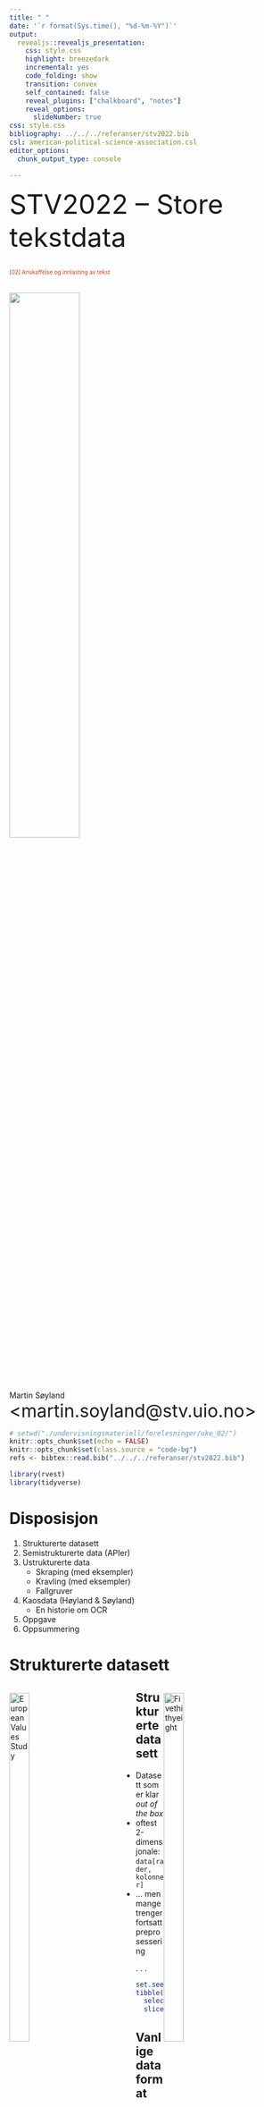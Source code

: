 ```yaml
---
title: " "
date: '`r format(Sys.time(), "%d-%m-%Y")`'
output:
  revealjs::revealjs_presentation:
    css: style.css
    highlight: breezedark
    incremental: yes
    code_folding: show
    transition: convex
    self_contained: false
    reveal_plugins: ["chalkboard", "notes"]
    reveal_options:
      slideNumber: true
css: style.css
bibliography: ../../../referanser/stv2022.bib
csl: american-political-science-association.csl
editor_options: 
  chunk_output_type: console

---
```




<font size=12>STV2022 -- Store tekstdata</font></br></br>
<p style='font-size:10;color:#D13F11'>[02] Anskaffelse og innlasting av tekst</p></br>
![](uio_logo.png){width=50%} 

Martin Søyland 
<font size=6>\<martin.soyland@stv.uio.no\></font></br>

```r
# setwd("./undervisningsmateriell/forelesninger/uke_02/")
knitr::opts_chunk$set(echo = FALSE)
knitr::opts_chunk$set(class.source = "code-bg")
refs <- bibtex::read.bib("../../../referanser/stv2022.bib")

library(rvest)
library(tidyverse)

```


# Disposisjon

1. Strukturerte datasett
2. Semistrukturerte data (APIer)
3. Ustrukturerte data
    - Skraping (med eksempler)
    - Kravling (med eksempler)
    - Fallgruver
4. Kaosdata (Høyland & Søyland)
    - En historie om OCR
5. Oppgave
6. Oppsummering


# Strukturerte datasett

<div class='left' style='float:left;width:45%'>
![European Values Study](./evs_crop.png){width=40%} </br>
![Varieties of Democracy](./vdem_crop.png){width=40%} </br>
![Stortingscrape](./ss_crop.png){width=40%} </br>
</div>

<div class='right' style='float:right;width:45%'>
![Fivethithyeight](./fte.png){width=40%} </br>
![Parlgov](./parlgov.png){width=40%} </br>
![Quality of Government](./qog_transp.png){width=40%} </br>
</div>

## Strukturerte datasett

- Datasett som er klar *out of the box*
- oftest 2-dimensjonale: `data[rader, kolonner]`
- ... men mange trenger fortsatt preprosessering

. . .

```r
set.seed(984984)
tibble(stortingscrape::cases$root) %>% 
  select(id, status, type, title_short) %>% 
  slice_sample(n = 5)

```

## {data-background="./file_formats.png" }

## Vanlige dataformat


| Format | Står for                   | R-funksjon                                    |
|:-------|:---------------------------|:----------------------------------------------|
| .csv   | Comma Separated Values     | `read.csv` // `readr::read_csv()`             |
| .txt   | Text                       | `readLines()` // `textreadr::read_document()` |
| .xlsx  | Excel                      | `readxl::read_xlsx()`                         |
| .html  | HyperText Markup Language  | `rvest::read:html()`                          |
| .xml   | Extensible Markup Language | `rvest::read:html()`                          |
| .json  | JavaScript Object Notation | `jsonlite::read_json()`                       |
| .dta   | Stata                      | `haven::read_dta()`                           |
| .sav   | SPSS                       | `haven::read_sav()`                           |
| ...    | Og tusen andre formater... | ...med egne R-pakker og funksjoner            |


# Semistrukturerte data (APIer)

Application Programming Interface:

. . .

![API](./api_negate.png){width=50%}

. . .

Mer i forelesning <p style='color:#5B28D4'>[05] Bruke API (Stortinget) (uke 38)</p>

---

[Tilfeldig side fra Statens vegvesen](https://psi.norge.no/los/ord/parkering-og-hvileplasser)

```txt
<?xml version="1.0" encoding="UTF-8"?>
  <rdf:RDF xmlns:rdf="http://www.w3.org/1999/02/22-rdf-syntax-ns#" xmlns:skos="http://www.w3.org/2004/02/skos/core#">
  <rdf:Description rdf:about="https://psi.norge.no/los/ord/parkering-og-hvileplasser">
  <rdf:type rdf:resource="http://www.w3.org/2004/02/skos/core#Concept"/>
    <skos:inScheme rdf:resource="https://psi.norge.no/los/ontologi/ord"/>
    <skos:prefLabel xml:lang="nn">Parkering</skos:prefLabel>
    <skos:prefLabel xml:lang="nb">Parkering og hvileplasser</skos:prefLabel>
    <skos:prefLabel xml:lang="en">Parking and rest area</skos:prefLabel>
    <skos:hiddenLabel xml:lang="nb">Avgiftsparkering</skos:hiddenLabel>
    <skos:hiddenLabel xml:lang="nn">Avgiftsparkering</skos:hiddenLabel>
    <skos:hiddenLabel xml:lang="nb">Innfartsparkering</skos:hiddenLabel>
    <skos:hiddenLabel xml:lang="nn">Innfartsparkering</skos:hiddenLabel>
    <skos:hiddenLabel xml:lang="nb">Parkeringsavgift</skos:hiddenLabel>
    <skos:hiddenLabel xml:lang="nn">Parkeringsavgift</skos:hiddenLabel>
    <skos:hiddenLabel xml:lang="nb">Parkeringsbot</skos:hiddenLabel>
    <skos:hiddenLabel xml:lang="nn">Parkeringsbot</skos:hiddenLabel>
    <skos:hiddenLabel xml:lang="nb">Parkeringsgebyr</skos:hiddenLabel>
    <skos:hiddenLabel xml:lang="nn">Parkeringsgebyr</skos:hiddenLabel>
    <skos:hiddenLabel xml:lang="nb">Parkeringskort</skos:hiddenLabel>
    <skos:hiddenLabel xml:lang="nn">Parkeringskort</skos:hiddenLabel>
    <skos:hiddenLabel xml:lang="nn">Parkeringsløyve</skos:hiddenLabel>
    <skos:hiddenLabel xml:lang="nb">Parkeringsløyve</skos:hiddenLabel>
    <skos:hiddenLabel xml:lang="nn">Parkeringsløyve</skos:hiddenLabel>
    <skos:hiddenLabel xml:lang="nb">Parkeringsplass</skos:hiddenLabel>
    <skos:hiddenLabel xml:lang="nn">Parkeringsplass</skos:hiddenLabel>
    <skos:hiddenLabel xml:lang="nb">Parkeringstillatelse</skos:hiddenLabel>
    <skos:hiddenLabel xml:lang="nn">Rasteplassar</skos:hiddenLabel>
    <skos:hiddenLabel xml:lang="nb">Rasteplasser</skos:hiddenLabel>
    <skos:hiddenLabel xml:lang="nb">Utfartsparkering</skos:hiddenLabel>
    <skos:hiddenLabel xml:lang="nn">Utfartsparkering</skos:hiddenLabel>
    <skos:note xml:lang="nn">Det skal vere eitt felles regelverk for all parkeringsverksemd. Regelverket skal syte for lik skilting og like reaksjonar ved brot på føresegnene. Det er også ei obligatorisk godkjenningsordning som gjeld både for kommunar, private parkeringsselskap og andre.</skos:note>
    <skos:note xml:lang="nb">Parkeringstillatelser, parkeringsgebyr, regelverk for gateparkering, parkering for forflytningshemmede, klage på parkeringsbot, betaling av parkeringsbot.</skos:note>
    <skos:broader rdf:resource="https://psi.norge.no/los/tema/mobilitetstilbud"/>
    <skos:broader rdf:resource="https://psi.norge.no/los/tema/veg-og-vegregulering"/>
    <skos:broader rdf:resource="https://psi.norge.no/los/tema/yrkestransport"/>
  </rdf:Description>
</rdf:RDF>
```


# Ustrukturerte data

</br> </br> 
![](meme-data-data-everywhere.png){width=55%}

## Skraping vs. kravling

<!-- - Skraping (*web scraping*) er spesifikk -->
<!--     - vi vet hva vi vil ha, og henter bare det -->
<!-- - Kravling (*web crawling*) er generell -->
<!--     - vi vet vi vil ha alt, men ikke nødvendigvis hva alt er -->

. . .

<div class='left' style='float:left;width:50%'>
![](scrape.png){width=80%}
</div>

. . .

<div class='right' style='float:right;width:50%'>
![](crawl.png){width=70%}
</div>


# Skraping

- Eksempelhypotese:

. . .

> Skandinaviske land blir nevnt oftere enn andre land i NOUer fra Utenriksdepartementet

1. Utvalg/univers: aller NOUer fra UD
2. Datakilde: [regjeringen.no](https://www.regjeringen.no/no/dokument/nou-ar/id1767/?ownerid=833)
3. ~~Fremgangsmåte 1: Laste ned alle 7 dokumentene manuelt~~
4. <font color="#ffa200">Fremgangsmåte 2: Lage en scraper som laster ned og strukturerer dokumentene</font>

## Steg 1: Finne data

- <a href="https://www.regjeringen.no/" target="_blank">Point and click på regjeringen.no</a>
- *Inspect*
- Finn *selector*
- Skriv kode og test med én link

---

```r

library(rvest)
library(stringr)

# rot-url for regjeringen.no
base_url <- "https://www.regjeringen.no/"

# Laster ned siden med alle NOUer fra UD (atm 7 stk)
str_c(base_url, "no/dokument/nou-ar/id1767/?ownerid=833") %>% 
  download.file(., destfile = "./scrape/base.html")

# Trekker ut linkene til hver NOU
nou_links <- read_html("./scrape/base.html") %>% 
  html_elements("h2 > a[data-hitid]") %>% 
  html_attr("href")

nou_links
```

## Steg 2: Laste ned forside for alle NOUer

- <a href="https://www.regjeringen.no/no/dokumenter/nou-2016-8/id2503028/" target="_blank">Bruk én lenke som testobjekt først</a>
- Når det virker: Lag en løkke som laster ned alle NOUene sin forside
- Hvis det krasjer på 1 eller flere sider, inspiser og fiks koden

---

```r

# Laster ned forsiden til hver NOU
for(i in nou_links){
  
  # Trekker ut dokument-id
  tmp_id <- str_extract(i, "id[0-9]+")
  
  # Laster ned forsiden til NOU i
  str_c(base_url, i) %>% 
    download.file(., destfile = str_c( "./scrape/nou_forside/", 
                                       tmp_id, 
                                       ".html"))
  
  # Legger til litt tilfeldig søvn
  Sys.sleep(2 + abs(rnorm(1, 0)))
  
  # Printer en beskjed til console om at i nå er ferdig
  message(str_c(
    "Ferdig med: ",
    tmp_id,
    "\n"
  ))
  
}

```

---

```r
list.files("./scrape/nou_forside/")

nou_forsider <- lapply(
  list.files("./scrape/nou_forside/", full.names = TRUE), 
  read_html
)

nou_forsider[[1]]

```

## Steg 3: Laste ned `.pdf` for alle NOUene

- Se på forsiden til én NOU og identifiser nedlastingsknappen
- *Inspect* -> *Copy selector* -> Rediger og test
- Skriv kode for å trekke ut lenkene
- Last ned `.pdf`-filene

---

```r
nou_pdf_links <- lapply(nou_forsider, function(x){
  
  tmp_content_link <- x %>% 
    html_elements("a[title]") %>% 
    html_attr("href")
  
  tmp_content_link[which(str_detect(tmp_content_link, "\\.pdf$"))]
  
}) %>% unlist()

nou_pdf_links

```

---

```r
# Laster ned pdf til hver NOU
for(i in nou_pdf_links){
  
  # Trekker ut dokument-id
  tmp_id <- str_extract(i, "nou(.*?)\\.pdf$")
  
  # Laster ned forsiden til NOU i
  str_c(base_url, i) %>% 
    download.file(., destfile = str_c("./scrape/nou_pdf/", 
                                      tmp_id))
  # Legger til litt tilfeldig søvn
  Sys.sleep(2 + abs(rnorm(1, 0)))
  
  # Printer en beskjed til console om at i nå er ferdig
  message(str_c(
    "Ferdig med: ",
    tmp_id,
    "\n"
  ))
  
}

list.files("./scrape/nou_pdf/")
```

```r
list.files("./scrape/nou_pdf/")
```

## Steg 4: Laste inn `.pdf`-filene

- Her bruker vi `textreadr::read_pdf()`

. . .

```r
library(textreadr)

nou_pdfer <-  list.files("./scrape/nou_pdf/", full.names = TRUE)

nou_tekst <- lapply(nou_pdfer, function(x){
  
  read_pdf(x) %>% tibble()
  
})

nou_tekst[[1]] %>% 
  head(., 4)
```

## Steg 5: Konvertere til `.txt`

```r

lapply(1:length(nou_tekst), function(x){
  
  tmp_tekst <- nou_tekst[[x]] %>% 
    summarize(tekst = str_c(text, collapse = " "))
  
  txt_file_out <- nou_pdfer[x] %>% 
    str_extract("nou[0-9]+(.*?)\\.pdf") %>% 
    str_remove("\\.pdf")
  
  writeLines(tmp_tekst$tekst,
             str_c("./scrape/nou_txt/", 
                   txt_file_out,
                   ".txt"))
  
})
```

## Steg 6: Neste forelesning ...

... men husk hypotesen:

> Skandinaviske land blir nevnt oftere enn andre land i NOUer fra Utenriksdepartementet

---

```r
library(tidytext)

# Hentet fra: https://no.wikipedia.org/wiki/Liste_over_land_etter_areal
countries <- rvest::read_html("./scrape/countries.html") %>% 
  html_elements("table") %>% 
  html_table() %>%
  bind_rows() %>% 
  pull(Land) %>% 
  tolower()


txt_filer <- list.files("./scrape/nou_txt/", full.names = TRUE)

nouer <- lapply(txt_filer, function(x){
  readLines(x) %>% 
    str_c(collapse = " ")
})

nou_data <- tibble(id = str_extract(txt_filer, "nou[0-9]+(.*?)pdf[as]"),
                   tekst = unlist(nouer)) %>% 
  unnest_tokens(token, tekst) %>% 
  filter(token %in% countries) %>% 
  filter(token %in% c("norge", "man") == FALSE) %>% 
  filter(str_detect(token, "^eu$") == FALSE) %>% 
  count(token)

library(ggwordcloud)
skandinavia <- c("danmark",
                 "sverige",
                 "færøyene",
                 "finland",
                 "island")

nou_data$skandinavia <- ifelse(nou_data$token %in% skandinavia, "ja", "nei") %>% 
  factor(., levels = c("nei", "ja"))

nou_data %>% 
  ggplot(., aes(label = token, 
                size = n,
                color = skandinavia)) +
  geom_text_wordcloud_area()+
  scale_size_area(max_size = 40) +
  scale_color_manual(values = c("darkcyan", "red")) +
  ggdark::dark_theme_void()


```

---

OBS!

```r
(lm(n ~ skandinavia, data = nou_data)) %>% 
  stargazer::stargazer(., 
                       type = "html",
                       keep.stat = c("n", "adj.rsq"),
                       covariate.labels = c("Skand. land",
                                            "Konstantledd"))
```


# Kravling


<div class='left' style='float:left;width:50%'>
![Edderkopp](./edderkopp.gif){width=70%}
</div>

. . .

<div class='right' style='float:right;width:50%'>
- La oss kravle litt rundt på [Virksomme ord](http://virksommeord.no)
- Dette vil ta lang tid! Husk å teste først
- Se på "Taler -- kronologisk"
- Gå inn på en tale og legg merke til linken `/tale/xxxx/`
- Setter kravleren til å bare lagre disse
</div>



---

Ca. 4 timer kjøretid
```r

# Laster inn pakke for kravling
library(Rcrawler)


Rcrawler("http://virksommeord.no/", # Nettsiden vi skal kravle
         DIR = "./crawl",           # mappen vi lagrer filene i
         no_cores = 4,              # kjerner for å prosessere data
         dataUrlfilter = "/tale/",  # subset filter for kravling
         RequestsDelay = 2 + abs(rnorm(1)))


```



---

```r
virkord_filer <- list.files("./crawl/virksommeord.no-101413", 
                            full.names = TRUE)

head(virkord_filer)
length(virkord_filer)

```

---

### Kravlingens etterarbeid

```r

virkord_html <- lapply(virkord_filer, rvest::read_html)


virkord_data <- lapply(1:length(virkord_html), function(x){
  
  message(x)
  
  tmp_tekst <- virkord_html[[x]] %>% 
    html_elements("div[class='document'] > p") %>% 
    html_text()
  
  if(identical(character(), tmp_tekst)){
    tmp_tekst <- virkord_html[[x]] %>% 
      html_elements("tr[valign='top']") %>% 
      html_text()
  }
  
  if(identical(character(), tmp_tekst)){
    tmp_tekst <- virkord_html[[x]] %>% 
      html_elements("div[class='document'] > h3") %>% 
      html_text() %>% 
      str_split(., "\\n") %>% 
      unlist()
  }
  
  tmp_forfatter <- virkord_html[[x]] %>% 
    html_elements("div[class='tale-header'] > ul[class='byline'] > li > a") %>% 
    html_text() %>% 
    str_replace_all(., "\\s+", " ") %>% 
    .[1]
  
  tmp_forfatter_link <- virkord_html[[x]] %>% 
    html_elements("div[class='tale-header'] > ul[class='byline'] > li > a") %>% 
    html_attr("href") %>% 
    .[which(str_detect(., "person"))]
  
  tmp_tittel <- virkord_html[[x]] %>% 
    html_elements("div[class='tale-header'] > h1") %>% 
    html_text() %>% 
    str_replace_all(., "\\s+", " ")
  
  tmp_data <- tibble(
    tittel = tmp_tittel,
    forfatter = tmp_forfatter,
    forfatter_link = tmp_forfatter_link,
    avsnitt = 1:length(tmp_tekst),
    tekst = tmp_tekst
  )
  
  return(tmp_data)
})

virkord <- bind_rows(virkord_data)


# save(virkord, file = "./crawl/virksommeord.rda")
```

```r
load("./crawl/virksommeord.rda")
```

---

```r
virkord %>% sample_n(6)
```

# Fallgruver

</br></br>

![Fallguys](./fallguys.gif){width=80%}

## Front-end vs. back-end

- [Regjeringensarkiv](https://www.regjeringen.no/no/om-regjeringa/tidligere-regjeringer-og-historie/sok-i-regjeringer-siden-1814/id2578015/)
    - regjeringen.no har ikke åpen API
    - men har en back-end API som henter data for oss som gjør siden lesbar
- Se på *Network* i *Inspect*
    - data henter [.json-fil](https://www.regjeringen.no/api/RegjeringDataApi/GetRegjeringer?language=no&term=&period=&page=1) back-end
    - merk: `"Page":1`, `"Hits":20`, `"TotalHits":71`, osv


## Overlaste serveren (timeout){data-background="./504_negate.png"}


## Ikke lagre

- Alltid lagre lokalt!
    - slipper å hente samme side flere ganger
    - stabilitet -- nettsider endrer seg

## robots.txt

- `robots.txt` eksisterer på de fleste nettsider
    - beskriver hva som er lov og ikke lov å skrape

. . .

```r
download.file("https://vg.no/robots.txt", destfile = "./scrape/vg_robots.txt")

readLines("./scrape/vg_robots.txt")

```

# Kaosdata: En historie om OCR

Høyland & Søyland (2019):

- **Hypotese:** 
    - Mer partisentererte valgsystemer gir mer "partisnakk"
- **Data:**
    - Stortingstaler fra 1910-1931
- **Fremgangsmåte:** 
    - Kvantitativ emneanalyse på tvers av den norske valgreformen i 1919
- **Funn:** 
    - Ja, valgreform endrer atferd
- **Implikasjon:** 
    - Valgsystemet endrer representanters vekting av å følge partilinjen mot å 
    representere sitt valgdistrikt

## Samle data

- Skannede dokumenter fra 1910-1931
- Tigjengelig hos Nasjonalbiblioteket
    - Last ned med "søk og klikk"

. . .

![Image Title](./not_noisy.png){width=70%}

---

## Preprosessering -- ImageMagick

```bash
convert -density 300x300 -shave 10x100;
  not_noisy.png not_noisy_clean1.png

convert not_noisy_clean1.png -normalize ;
  not_noisy_clean2.png

convert not_noisy_clean2.png ;
  -connected-components 4 -threshold 0 -negate;
  not_noisy_clean3.png

convert not_noisy_clean2.png;
  -define connected-components:area-threshold=15;
  -connected-components 4 -threshold 0 -negate; 
  not_noisy_clean4.png

convert not_noisy_clean3.png not_noisy_clean4.png;
  -compose minus -composite;
  not_noisy_clean5.png

convert not_noisy_clean2.png;
  \( -clone 0 -negate -fill white -colorize 100% \) ;
  not_noisy_clean5.png -compose Blend -composite;
  not_noisy_clean6.png

convert not_noisy_clean6.png; 
  -fill black -opaque "#FF00FF" -morphology Erode Disk:0.5; 
  not_noisy_cleaned.png
```

. . .

![Original](./not_noisy.png){width=40%}
![Clean](./not_noisy_cleaned.png){width=40%}

---

## Preprosessering -- Bilde til tekst

![Clean](./not_noisy_cleaned.png){width=70%}

```bash
# https://github.com/tesseract-ocr/tesseract
tesseract not_noisy_cleaned.png tekst
head -n 10 tekst.txt
```

. . .

```r
readLines("./tekst.txt", n = 7)
```



---

## Preprosessering -- Når ting går galt

- Valg tatt i skanneprosessen kan ha konsekvenser 
- _Grayscale_ vs. sort/hvit
- Linjebrytning av ord med bindestrek

. . .

![Noisy](./noisy.png){width=30%}
![Noisy cleaned](./noisy_cleaned.png){width=30%}

. . .

```r
readLines("./tekst_noisy.txt", n = 5)
```

---

## Preprosessering -- Tekst til tall (BoW)


```r

samp_tekst <- read_csv("st_debates_meta.csv", show_col_types = FALSE)

set.seed(4093)

samp_tekst[sample(1:nrow(samp_tekst), 6), c("speech_id", "name_fixed", "speech")]
```

. . .

```r
samp_tekst <- samp_tekst[sample(1:nrow(samp_tekst), 100), ]

samp_tekst <- samp_tekst %>%
  unnest_tokens(output = "token", input = "speech") %>%
  filter(grepl("[0-9]", token) == FALSE) %>% 
  group_by(speech_id) %>% count(token) %>% 
  cast_dfm(., document = speech_id, term = token, value = n)

as.matrix(samp_tekst[1:6, c("det", "har", "jord", "lærere", "behandling", "park")])

```


---

## Preprosessering -- Hva skal med?

- Stoppord
- Bøyning 
    - full form vs. stemming vs. lemma
    - kjærlighet vs. kjær vs. kjærlighet
- Rekkefølge på ord 
    - unigram, bigram, trigram, osv
- Nynorsk vs. bokmål?
- Kontekstuelle (ikke-språklige) variabler

## Modellering -- Emneanalyse

- Emneanalyse (topic modelling)
    - Emner defineres av ords sameksistens
    - Satt antall emner -- abstraksjonsnivå
    - Induktiv tolkning -- mye lesing
- Structural Topic Model (STM)
    - Estimere effekt av variabler på emnestruktur
    - Her med reform og stortingssesjon


## Modellering -- Resultat

![Topic Examples](./topics_examples.png){width=90%}

---

![Effect](./reform_effect.png){width=90%}


# Oppsummering

- Strukturerte data :: kaosdata
  - *Out of the box*
  - APIer
  - Skraping
  - Kravling
  - OCR
- Fallgruver
  - Undersøk om back-end finnes
  - Ikke overlast serveren
  - Lagre nedlastede sidene
  - Se på `robots.txt`


# Oppgave [1]

1. Skissér en hypotese basert på eksisterende teorier
    - Husk iterativ prosess -- ikke overtenk!
2. Finn en datakilde du tenker kan brukes til å svare på hypotesen din
    - Pass på å ikke ta vann over hodet!
3. Hent og strukturer data
    - Om det er mye data, start med å strukturere deler av data
4. Gi en kort beskrivelse av hvordan dataene ble fanget og hvordan de er strukturert
    - Ta gjerne med litt om problemer som evt oppstod


